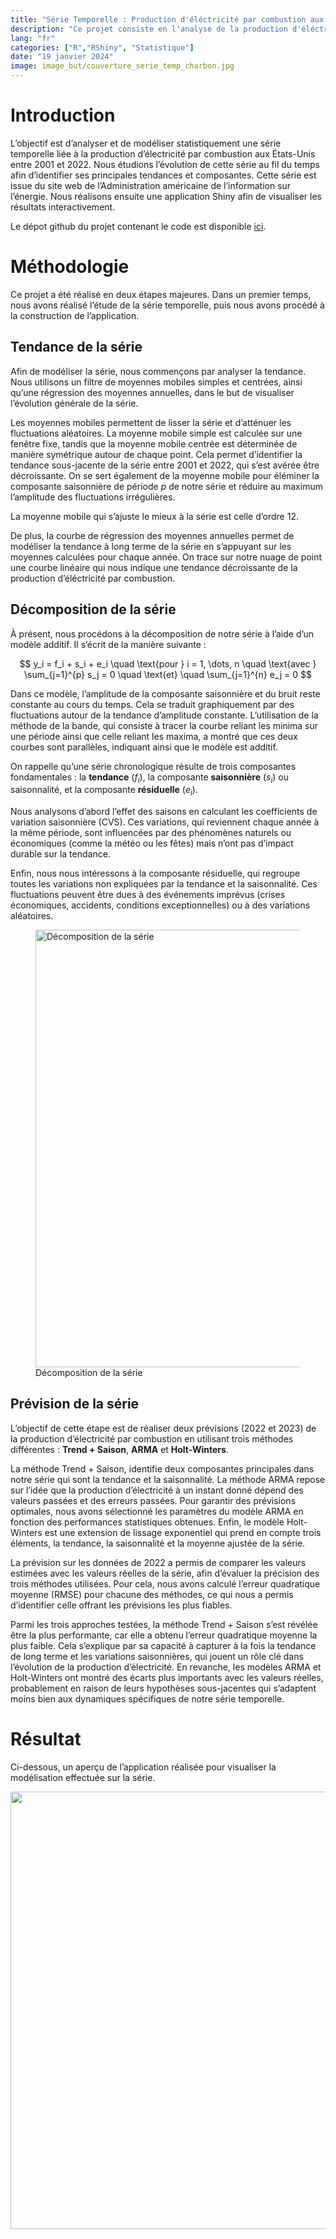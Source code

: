 ```yaml
---
title: "Série Temporelle : Production d'éléctricité par combustion aux États-Unis"
description: "Ce projet consiste en l'analyse de la production d'éléctricité par combustion aux États-Unis entre 2001 et 2022. Nous réalisons également une prévision pour l'année 2023."
lang: "fr"
categories: ["R","RShiny", "Statistique"]
date: "19 janvier 2024"
image: image_but/couverture_serie_temp_charbon.jpg
---
```


# Introduction

L'objectif est d'analyser et de modéliser statistiquement une série temporelle liée à la production d'électricité par combustion aux États-Unis entre 2001 et 2022. Nous étudions l'évolution de cette série au fil du temps afin d'identifier ses principales tendances et composantes. Cette série est issue du site web de l'Administration américaine de l'information sur l'énergie. Nous réalisons ensuite une application Shiny afin de visualiser les résultats interactivement.

Le dépot github du projet contenant le code est disponible [ici](https://github.com/rachidsahli/Projet-iut/tree/main/Serie_temp_charbon).

# Méthodologie

Ce projet a été réalisé en deux étapes majeures. Dans un premier temps, nous avons réalisé l'étude de la série temporelle, puis nous avons procédé à la construction de l'application.

## Tendance de la série

Afin de modéliser la série, nous commençons par analyser la tendance. Nous utilisons un filtre de moyennes mobiles simples et centrées, ainsi qu'une régression des moyennes annuelles, dans le but de visualiser l'évolution générale de la série.

Les moyennes mobiles permettent de lisser la série et d'atténuer les fluctuations aléatoires. La moyenne mobile simple est calculée sur une fenêtre fixe, tandis que la moyenne mobile centrée est déterminée de manière symétrique autour de chaque point. Cela permet d'identifier la tendance sous-jacente de la série entre 2001 et 2022, qui s'est avérée être décroissante. On se sert également de la moyenne mobile pour éléminer la composante saisonnière de période $p$ de notre série et réduire au maximum l'amplitude des fluctuations irrégulières.

La moyenne mobile qui s'ajuste le mieux à la série est celle d'ordre 12.

De plus, la courbe de régression des moyennes annuelles permet de modéliser la tendance à long terme de la série en s'appuyant sur les moyennes calculées pour chaque année. On trace sur notre nuage de point une courbe linéaire qui nous indique une tendance décroissante de la production d'éléctricité par combustion.

## Décomposition de la série

À présent, nous procédons à la décomposition de notre série à l'aide d'un modèle additif. Il s'écrit de la manière suivante :

$$ y_i = f_i + s_i + e_i \quad \text{pour } i = 1, \dots, n \quad \text{avec }  \sum_{j=1}^{p} s_j = 0 \quad \text{et} \quad \sum_{j=1}^{n} e_j = 0 $$  

Dans ce modèle, l’amplitude de la composante saisonnière et du bruit reste constante au cours du temps. Cela se traduit graphiquement par des fluctuations autour de la tendance d’amplitude constante. L'utilisation de la méthode de la bande, qui consiste à tracer la courbe reliant les minima sur une période ainsi que celle reliant les maxima, a montré que ces deux courbes sont parallèles, indiquant ainsi que le modèle est additif.

On rappelle qu'une série chronologique résulte de trois composantes fondamentales : la **tendance** ($f_i$), la composante **saisonnière** ($s_i$) ou saisonnalité, et la composante **résiduelle** ($e_i$).

Nous analysons d'abord l'effet des saisons en calculant les coefficients de variation saisonnière (CVS). Ces variations, qui reviennent chaque année à la même période, sont influencées par des phénomènes naturels ou économiques (comme la météo ou les fêtes) mais n'ont pas d'impact durable sur la tendance.

Enfin, nous nous intéressons à la composante résiduelle, qui regroupe toutes les variations non expliquées par la tendance et la saisonnalité. Ces fluctuations peuvent être dues à des événements imprévus (crises économiques, accidents, conditions exceptionnelles) ou à des variations aléatoires.

![Décomposition de la série](image_but/decomposition.png){fig-align="center" width="700"}

## Prévision de la série

L'objectif de cette étape est de réaliser deux prévisions (2022 et 2023) de la production d'électricité par combustion en utilisant trois méthodes différentes : **Trend + Saison**, **ARMA** et **Holt-Winters**.

La méthode Trend + Saison, identifie deux composantes principales dans notre série qui sont la tendance et la saisonnalité. La méthode ARMA repose sur l’idée que la production d’électricité à un instant donné dépend des valeurs passées et des erreurs passées. Pour garantir des prévisions optimales, nous avons sélectionné les paramètres du modèle ARMA en fonction des performances statistiques obtenues. Enfin, le modèle Holt-Winters est une extension de lissage exponentiel qui prend en compte trois éléments, la tendance, la saisonnalité et la moyenne ajustée de la série. 

La prévision sur les données de 2022 a permis de comparer les valeurs estimées avec les valeurs réelles de la série, afin d’évaluer la précision des trois méthodes utilisées. Pour cela, nous avons calculé l’erreur quadratique moyenne (RMSE) pour chacune des méthodes, ce qui nous a permis d’identifier celle offrant les prévisions les plus fiables.

Parmi les trois approches testées, la méthode Trend + Saison s'est révélée être la plus performante, car elle a obtenu l’erreur quadratique moyenne la plus faible. Cela s’explique par sa capacité à capturer à la fois la tendance de long terme et les variations saisonnières, qui jouent un rôle clé dans l’évolution de la production d’électricité. En revanche, les modèles ARMA et Holt-Winters ont montré des écarts plus importants avec les valeurs réelles, probablement en raison de leurs hypothèses sous-jacentes qui s’adaptent moins bien aux dynamiques spécifiques de notre série temporelle.

# Résultat

Ci-dessous, un aperçu de l'application réalisée pour visualiser la modélisation effectuée sur la série.

![](image_but/apercu_serie_temp.gif){fig-align="center" width="700"}
